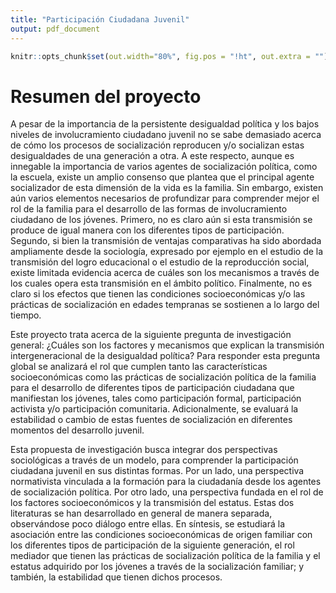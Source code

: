 ```yaml
---
title: "Participación Ciudadana Juvenil"
output: pdf_document
---
```


```r
knitr::opts_chunk$set(out.width="80%", fig.pos = "!ht", out.extra = "") 
```

# Resumen del proyecto {-}

A pesar de la importancia de la persistente desigualdad política y los bajos niveles de involucramiento ciudadano juvenil no se sabe demasiado acerca de cómo los procesos de socialización reproducen y/o socializan estas desigualdades de una generación a otra. A este respecto, aunque es innegable la importancia de varios agentes de socialización política, como la escuela, existe un amplio consenso que plantea que el principal agente socializador de esta dimensión de la vida es la familia. Sin embargo, existen aún varios elementos necesarios de profundizar para comprender mejor el rol de la familia para el desarrollo de las formas de involucramiento ciudadano de los jóvenes. Primero, no es claro aún si esta transmisión se produce de igual manera con los diferentes tipos de participación. Segundo, si bien la transmisión de ventajas comparativas ha sido abordada ampliamente desde la sociología, expresado por ejemplo en el estudio de la transmisión del logro educacional o el estudio de la reproducción social, existe limitada evidencia acerca de cuáles son los mecanismos a través de los cuales opera esta transmisión en el ámbito político. Finalmente, no es claro si los efectos que tienen las condiciones socioeconómicas y/o las prácticas de socialización en edades tempranas se sostienen a lo largo del tiempo. 

Este proyecto trata acerca de la siguiente pregunta de investigación general: ¿Cuáles son los factores y mecanismos que explican la transmisión intergeneracional de la desigualdad política? Para responder esta pregunta global se analizará el rol que cumplen tanto las características socioeconómicas como las prácticas de socialización política de la familia para el desarrollo de diferentes tipos de participación ciudadana que manifiestan los jóvenes, tales como participación formal, participación activista y/o participación comunitaria. Adicionalmente, se evaluará la estabilidad o cambio de estas fuentes de socialización en diferentes momentos del desarrollo juvenil. 

Esta propuesta de investigación busca integrar dos perspectivas sociológicas a través de un modelo, para comprender la participación ciudadana juvenil en sus distintas formas. Por un lado, una perspectiva normativista vinculada a la formación para la ciudadanía desde los agentes de socialización política. Por otro lado, una perspectiva fundada en el rol de los factores socioeconómicos y la transmisión del estatus. Estas dos literaturas se han desarrollado en general de manera separada, observándose poco diálogo entre ellas. En síntesis, se estudiará la asociación entre las condiciones socioeconómicas de origen familiar con los diferentes tipos de participación de la siguiente generación, el rol mediador que tienen las prácticas de socialización política de la familia y el estatus adquirido por los jóvenes a través de la socialización familiar; y también, la estabilidad que tienen dichos procesos.